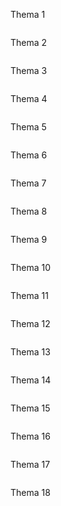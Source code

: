 Thema 1
```r

```

Thema 2
```r

```

Thema 3
```r

```

Thema 4
```r

```

Thema 5
```r

```

Thema 6
```r

```

Thema 7
```r

```

Thema 8
```r

```

Thema 9
```r

```

Thema 10
```r

```

Thema 11
```r

```

Thema 12
```r

```

Thema 13
```r

```

Thema 14
```r

```

Thema 15
```r

```

Thema 16
```r

```

Thema 17
```r

```

Thema 18
```r

```